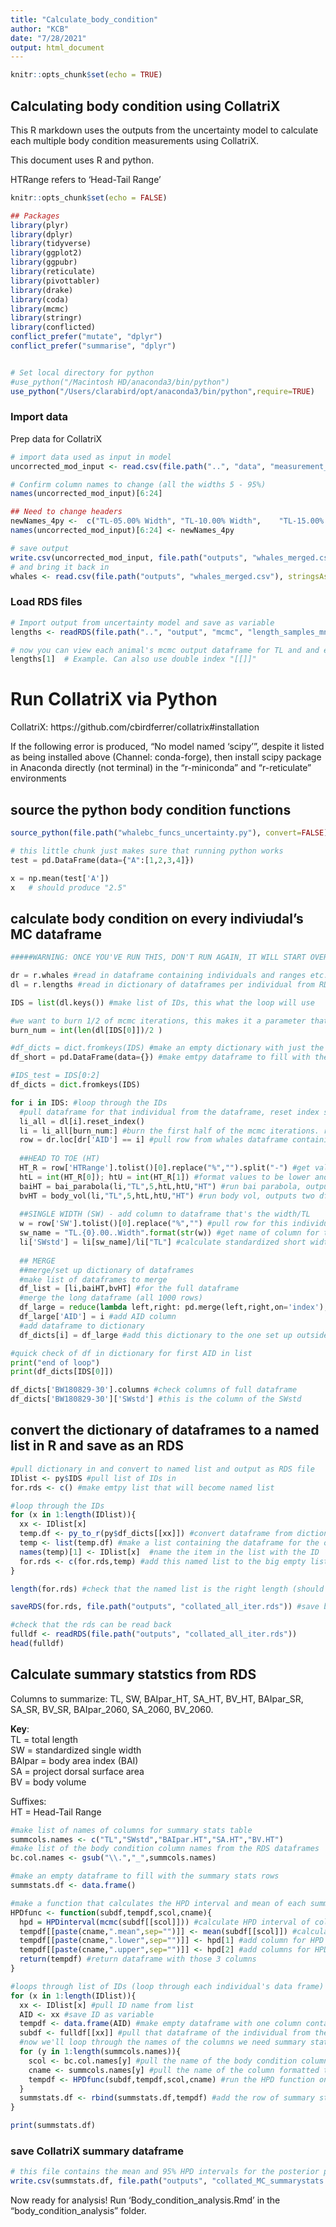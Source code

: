 ```yaml
---
title: "Calculate_body_condition"
author: "KCB"
date: "7/28/2021"
output: html_document
---
```


```r
knitr::opts_chunk$set(echo = TRUE)
```

## Calculating body condition using CollatriX

This R markdown uses the outputs from the uncertainty model to calculate each multiple body condition measurements using CollatriX. 

This document uses R and python. 

HTRange refers to 'Head-Tail Range'

```r
knitr::opts_chunk$set(echo = FALSE)
```


```r
## Packages
library(plyr)
library(dplyr)
library(tidyverse)
library(ggplot2)
library(ggpubr)
library(reticulate)
library(pivottabler)
library(drake)
library(coda)
library(mcmc)
library(stringr)
library(conflicted) 
conflict_prefer("mutate", "dplyr") 
conflict_prefer("summarise", "dplyr") 


# Set local directory for python
#use_python("/Macintosh HD/anaconda3/bin/python")
use_python("/Users/clarabird/opt/anaconda3/bin/python",require=TRUE)
```


### Import data
Prep data for CollatriX
```r
# import data used as input in model 
uncorrected_mod_input <- read.csv(file.path("..", "data", "measurement_inputs.csv"))

# Confirm column names to change (all the widths 5 - 95%)
names(uncorrected_mod_input)[6:24]

## Need to change headers 
newNames_4py <-  c("TL-05.00% Width", "TL-10.00% Width",	"TL-15.00% Width",	"TL-20.00% Width",	"TL-25.00% Width",	"TL-30.00% Width",	"TL-35.00% Width",	"TL-40.00% Width",	"TL-45.00% Width",		"TL-50.00% Width",	"TL-55.00% Width",	"TL-60.00% Width",	"TL-65.00% Width",	"TL-70.00% Width",	"TL-75.00% Width",	"TL-80.00% Width",	"TL-85.00% Width",	"TL-90.00% Width", "TL-95.00% Width")
names(uncorrected_mod_input)[6:24] <- newNames_4py

# save output
write.csv(uncorrected_mod_input, file.path("outputs", "whales_merged.csv"))
# and bring it back in
whales <- read.csv(file.path("outputs", "whales_merged.csv"), stringsAsFactors=F)

```

### Load RDS files
```r
# Import output from uncertainty model and save as variable
lengths <- readRDS(file.path("..", "output", "mcmc", "length_samples_mns.rds"))  

# now you can view each animal's mcmc output dataframe for TL and and each width with $'AID'.
lengths[1]  # Example. Can also use double index "[[]]" 
```


# Run CollatriX via Python 
CollatriX: https://github.com/cbirdferrer/collatrix#installation 

If the following error is produced, “No model named ‘scipy’”, despite it listed as being installed above (Channel: conda-forge), then install scipy package in Anaconda directly (not terminal) in the "r-miniconda" and "r-reticulate" environments

## source the python body condition functions
```r
source_python(file.path("whalebc_funcs_uncertainty.py"), convert=FALSE)
```

```python
# this little chunk just makes sure that running python works
test = pd.DataFrame(data={"A":[1,2,3,4]})

x = np.mean(test['A'])
x   # should produce "2.5"
```


## calculate body condition on every indiviudal's MC dataframe
```python

#####WARNING: ONCE YOU'VE RUN THIS, DON'T RUN AGAIN, IT WILL START OVERWRITING THE BIG DATAFRAMES#################

dr = r.whales #read in dataframe containing individuals and ranges etc.
dl = r.lengths #read in dictionary of dataframes per individual from RDS

IDS = list(dl.keys()) #make list of IDs, this what the loop will use

#we want to burn 1/2 of mcmc iterations, this makes it a parameter that changes based on the number of iterations run
burn_num = int(len(dl[IDS[0]])/2 )

#df_dicts = dict.fromkeys(IDS) #make an empty dictionary with just the keys for each ID to fill with the full dataframe per individual
df_short = pd.DataFrame(data={}) #make emtpy dataframe to fill with the summary stats

#IDS_test = IDS[0:2]
df_dicts = dict.fromkeys(IDS)

for i in IDS: #loop through the IDs
  #pull dataframe for that individual from the dataframe, reset index so index col can be used for group by in collatrix
  li_all = dl[i].reset_index()
  li = li_all[burn_num:] #burn the first half of the mcmc iterations. remember python uses 0-based indexing
  row = dr.loc[dr['AID'] == i] #pull row from whales dataframe containing range info for the individual being analyzed in the loop
  
  ##HEAD TO TOE (HT)
  HT_R = row['HTRange'].tolist()[0].replace("%","").split("-") #get values for range to be inputted in the function
  htL = int(HT_R[0]); htU = int(HT_R[1]) #format values to be lower and upper bound inputs in the function
  baiHT = bai_parabola(li,"TL",5,htL,htU,"HT") #run bai parabola, outputs both large/full dataframe and summ stats df
  bvHT = body_vol(li,"TL",5,htL,htU,"HT") #run body vol, outputs two dfs - large and summ stats
  
  ##SINGLE WIDTH (SW) - add column to dataframe that's the width/TL
  w = row['SW'].tolist()[0].replace("%","") #pull row for this individual
  sw_name = "TL.{0}.00..Width".format(str(w)) #get name of column for the width for this individual
  li['SWstd'] = li[sw_name]/li["TL"] #calculate standardized short width for this individual
  
  ## MERGE
  ##merge/set up dictionary of dataframes
  #make list of dataframes to merge
  df_list = [li,baiHT,bvHT] #for the full dataframe
  #merge the long dataframe (all 1000 rows)
  df_large = reduce(lambda left,right: pd.merge(left,right,on='index'), df_list) #merge all dfs at oence
  df_large['AID'] = i #add AID column
  #add dataframe to dictionary
  df_dicts[i] = df_large #add this dictionary to the one set up outside the loop, add this df to the key for this indvidual

#quick check of df in dictionary for first AID in list
print("end of loop")
print(df_dicts[IDS[0]])
```


```python
df_dicts['BW180829-30'].columns #check columns of full dataframe
df_dicts['BW180829-30']['SWstd'] #this is the column of the SWstd
```


## convert the dictionary of dataframes to a named list in R and save as an RDS
```r
#pull dictionary in and convert to named list and output as RDS file
IDlist <- py$IDS #pull list of IDs in
for.rds <- c() #make emtpy list that will become named list

#loop through the IDs
for (x in 1:length(IDlist)){
  xx <- IDlist[x]
  temp.df <- py_to_r(py$df_dicts[[xx]]) #convert dataframe from dictionary to r dataframe
  temp <- list(temp.df) #make a list containing the dataframe for the one individual
  names(temp)[1] <- IDlist[x]  #name the item in the list with the ID
  for.rds <- c(for.rds,temp) #add this named list to the big empty list (that we're filling)
}

length(for.rds) #check that the named list is the right length (should be the number of individuals, n = 127)

saveRDS(for.rds, file.path("outputs", "collated_all_iter.rds")) #save big named list as RDS
```



```r
#check that the rds can be read back
fulldf <- readRDS(file.path("outputs", "collated_all_iter.rds"))
head(fulldf)
```


## Calculate summary statstics from RDS  
Columns to summarize: TL, SW, BAIpar_HT, SA_HT, BV_HT, BAIpar_SR, SA_SR, BV_SR, BAIpar_2060, SA_2060, BV_2060.  

**Key**:    
TL = total length   
SW = standardized single width   
BAIpar = body area index (BAI)  
SA = project dorsal surface area  
BV = body volume  
  
Suffixes:  
HT = Head-Tail Range

```r
#make list of names of columns for summary stats table
summcols.names <- c("TL","SWstd","BAIpar.HT","SA.HT","BV.HT")
#make list of the body condition column names from the RDS dataframes
bc.col.names <- gsub("\\.","_",summcols.names)

#make an empty dataframe to fill with the summary stats rows
summstats.df <- data.frame()

#make a function that calculates the HPD interval and mean of each summary stats column, then adds those values to dataframe
HPDfunc <- function(subdf,tempdf,scol,cname){
  hpd = HPDinterval(mcmc(subdf[[scol]])) #calculate HPD interval of column
  tempdf[[paste(cname,".mean",sep="")]] <- mean(subdf[[scol]]) #calculate mean and add column with mean of that body cond column
  tempdf[[paste(cname,".lower",sep="")]] <- hpd[1] #add column for HPD lower bound value for that body cond column
  tempdf[[paste(cname,".upper",sep="")]] <- hpd[2] #add columns for HPD upper bound value for that body cond column
  return(tempdf) #return dataframe with those 3 columns
}

#loops through list of IDs (loop through each individual's data frame)
for (x in 1:length(IDlist)){
  xx <- IDlist[x] #pull ID name from list
  AID <- xx #save ID as variable
  tempdf <- data.frame(AID) #make empty dataframe with one column containing animal ID, the HPD func will add to this df
  subdf <- fulldf[[xx]] #pull that dataframe of the individual from the named list of dataframes 
  #now we'll loop through the names of the columns we need summary stats for
  for (y in 1:length(summcols.names)){
    scol <- bc.col.names[y] #pull the name of the body condition column
    cname <- summcols.names[y] #pull the name of the column formatted to become the name of the summary stats header
    tempdf <- HPDfunc(subdf,tempdf,scol,cname) #run the HPD function on that column
  }
  summstats.df <- rbind(summstats.df,tempdf) #add the row of summary stats for this individual to the main dataframe
}

print(summstats.df)
```


### save CollatriX summary dataframe
```r
# this file contains the mean and 95% HPD intervals for the posterior predictive distribution of each body condition metric for each individual
write.csv(summstats.df, file.path("outputs", "collated_MC_summarystats.csv"))
```

Now ready for analysis! Run 'Body_condition_analysis.Rmd' in the "body_condition_analysis" folder. 
